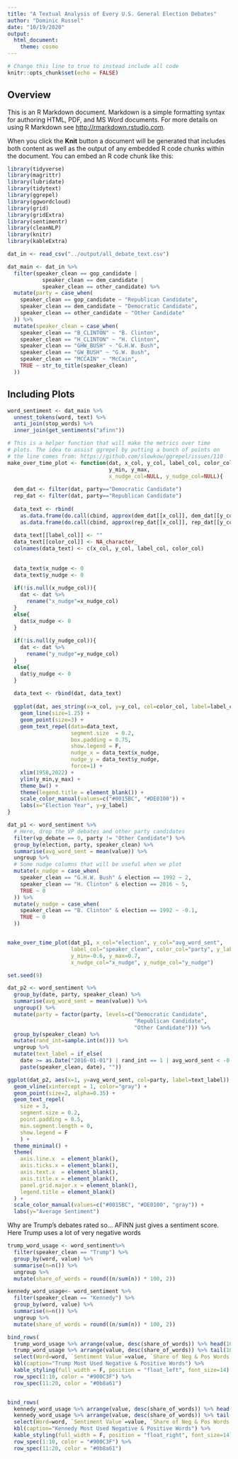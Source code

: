 ```yaml
---
title: "A Textual Analysis of Every U.S. General Election Debates"
author: "Dominic Russel"
date: "10/19/2020"
output:
  html_document:
    theme: cosmo
---
```


```r

# Change this line to true to instead include all code
knitr::opts_chunk$set(echo = FALSE)

```

## Overview



This is an R Markdown document. Markdown is a simple formatting syntax for authoring HTML, PDF, and MS Word documents. For more details on using R Markdown see <http://rmarkdown.rstudio.com>.

When you click the **Knit** button a document will be generated that includes both content as well as the output of any embedded R code chunks within the document. You can embed an R code chunk like this:

```r
library(tidyverse)
library(magrittr)
library(lubridate)
library(tidytext)
library(ggrepel)
library(ggwordcloud)
library(grid)
library(gridExtra)
library(sentimentr)
library(cleanNLP)
library(knitr)
library(kableExtra)

dat_in <- read_csv("../output/all_debate_text.csv")

dat_main <- dat_in %>% 
  filter(speaker_clean == gop_candidate |
           speaker_clean == dem_candidate | 
           speaker_clean == other_candidate) %>% 
  mutate(party = case_when(
    speaker_clean == gop_candidate ~ "Republican Candidate",
    speaker_clean == dem_candidate ~ "Democratic Candidate",
    speaker_clean == other_candidate ~ "Other Candidate"
  )) %>% 
  mutate(speaker_clean = case_when(
    speaker_clean == "B_CLINTON" ~ "B. Clinton",
    speaker_clean == "H_CLINTON" ~ "H. Clinton",
    speaker_clean == "GHW_BUSH" ~ "G.H.W. Bush",
    speaker_clean == "GW_BUSH" ~ "G.W. Bush",
    speaker_clean == "MCCAIN" ~ "McCain",
    TRUE ~ str_to_title(speaker_clean)
  ))
```

## Including Plots

```r
word_sentiment <- dat_main %>% 
  unnest_tokens(word, text) %>% 
  anti_join(stop_words) %>% 
  inner_join(get_sentiments("afinn"))
```

```r
# This is a helper function that will make the metrics over time
# plots. The idea to assist ggrepel by putting a bunch of points on
# the line comes from: https://github.com/slowkow/ggrepel/issues/110
make_over_time_plot <- function(dat, x_col, y_col, label_col, color_col, y_label,
                                y_min, y_max,
                                x_nudge_col=NULL, y_nudge_col=NULL){
  
  dem_dat <- filter(dat, party=="Democratic Candidate")
  rep_dat <- filter(dat, party=="Republican Candidate")
  
  data_text <- rbind(
    as.data.frame(do.call(cbind, approx(dem_dat[[x_col]], dem_dat[[y_col]], n = 1000))),
    as.data.frame(do.call(cbind, approx(rep_dat[[x_col]], rep_dat[[y_col]], n = 1000))))
  
  data_text[[label_col]] <- ""
  data_text[[color_col]] <- NA_character_
  colnames(data_text) <- c(x_col, y_col, label_col, color_col)
  
  
  data_text$x_nudge <- 0
  data_text$y_nudge <- 0
  
  if(!is.null(x_nudge_col)){
    dat <- dat %>% 
      rename("x_nudge"=x_nudge_col)
  }
  else{
    dat$x_nudge <- 0
  }
  
  if(!is.null(y_nudge_col)){
    dat <- dat %>% 
      rename("y_nudge"=y_nudge_col)
  }
  else{
    dat$y_nudge <- 0
  }
  
  data_text <- rbind(dat, data_text)
  
  ggplot(dat, aes_string(x=x_col, y=y_col, col=color_col, label=label_col)) +
    geom_line(size=1.25) +
    geom_point(size=3) +
    geom_text_repel(data=data_text,
                    segment.size  = 0.2,
                    box.padding = 0.75,
                    show.legend = F,
                    nudge_x = data_text$x_nudge,
                    nudge_y = data_text$y_nudge,
                    force=1) +
    xlim(1958,2022) +
    ylim(y_min,y_max) +
    theme_bw() +
    theme(legend.title = element_blank()) +
    scale_color_manual(values=c("#0015BC", "#DE0100")) +
    labs(x="Election Year", y=y_label)
}
```

```r
dat_p1 <- word_sentiment %>% 
  # Here, drop the VP debates and other party candidates
  filter(vp_debate == 0, party != "Other Candidate") %>% 
  group_by(election, party, speaker_clean) %>% 
  summarise(avg_word_sent = mean(value)) %>% 
  ungroup %>% 
  # Some nudge columns that will be useful when we plot
  mutate(x_nudge = case_when(
    speaker_clean == "G.H.W. Bush" & election == 1992 ~ 2,
    speaker_clean == "H. Clinton" & election == 2016 ~ 5,
    TRUE ~ 0
  )) %>% 
  mutate(y_nudge = case_when(
    speaker_clean == "B. Clinton" & election == 1992 ~ -0.1,
    TRUE ~ 0
  ))


make_over_time_plot(dat_p1, x_col="election", y_col="avg_word_sent",
                    label_col="speaker_clean", color_col="party", y_label="Average Sentiment",
                    y_min=-0.6, y_max=0.7,
                    x_nudge_col="x_nudge", y_nudge_col="y_nudge")
```

```r
set.seed(9)

dat_p2 <- word_sentiment %>% 
  group_by(date, party, speaker_clean) %>% 
  summarise(avg_word_sent = mean(value)) %>% 
  ungroup() %>% 
  mutate(party = factor(party, levels=c("Democratic Candidate",
                                        "Republican Candidate",
                                        "Other Candidate"))) %>% 
  group_by(speaker_clean) %>% 
  mutate(rand_int=sample.int(n())) %>% 
  ungroup %>% 
  mutate(text_label = if_else(
    date >= as.Date("2016-01-01") | rand_int == 1 | avg_word_sent < -0.3 | avg_word_sent > 0.6,
    paste(speaker_clean, date), ""))

ggplot(dat_p2, aes(x=1, y=avg_word_sent, col=party, label=text_label)) +
  geom_vline(xintercept = 1, color="gray") +
  geom_point(size=2, alpha=0.35) +
  geom_text_repel(
    size = 3,
    segment.size = 0.2,
    point.padding = 0.5,
    min.segment.length = 0,
    show.legend = F
    ) +
  theme_minimal() +
  theme(
    axis.line.x  = element_blank(),
    axis.ticks.x = element_blank(),
    axis.text.x  = element_blank(),
    axis.title.x = element_blank(),
    panel.grid.major.x = element_blank(),
    legend.title = element_blank()
  ) + 
  scale_color_manual(values=c("#0015BC", "#DE0100", "gray")) +
  labs(y="Average Sentiment")
```

Why are Trump's debates rated so... AFINN just gives a sentiment score. Here Trump uses a lot of very negative words

```r
trump_word_usage <- word_sentiment%>% 
  filter(speaker_clean == "Trump") %>% 
  group_by(word, value) %>% 
  summarise(n=n()) %>% 
  ungroup %>% 
  mutate(share_of_words = round((n/sum(n)) * 100, 2)) 

kennedy_word_usage<- word_sentiment %>% 
  filter(speaker_clean == "Kennedy") %>% 
  group_by(word, value) %>% 
  summarise(n=n()) %>% 
  ungroup %>% 
  mutate(share_of_words = round((n/sum(n)) * 100, 2)) 

bind_rows(
  trump_word_usage %>% arrange(value, desc(share_of_words)) %>% head(10),
  trump_word_usage %>% arrange(value, desc(share_of_words)) %>% tail(10)) %>% 
  select(Word=word, `Sentiment Value`=value, `Share of Neg & Pos Words (%)`= share_of_words) %>% 
  kbl(caption="Trump Most Used Negative & Positive Words") %>%
  kable_styling(full_width = F, position = "float_left", font_size=14) %>%
  row_spec(1:10, color = "#900C3F") %>% 
  row_spec(11:20, color = "#0b8a61")


bind_rows(
  kennedy_word_usage %>% arrange(value, desc(share_of_words)) %>% head(10),
  kennedy_word_usage %>% arrange(value, desc(share_of_words)) %>% tail(10)) %>% 
  select(Word=word, `Sentiment Value`=value, `Share of Neg & Pos Words (%)`= share_of_words) %>% 
  kbl(caption="Kennedy Most Used Negative & Positive Words") %>% 
  kable_styling(full_width = F, position = "float_right", font_size=14) %>%
  row_spec(1:10, color = "#900C3F") %>% 
  row_spec(11:20, color = "#0b8a61")

```
<div style="margin-bottom:850px;">
</div>


While the first plot showed that the sentiment in Biden's 1st 2020 debate performance was generally lower than the average for past candidates, Biden individual debate performances haven't been particularly negative. Here we highlight Trump's four presidential debates and Biden's two VP debates and one presidential debate.

```r
set.seed(9)

dat_p3 <- dat_p2 %>% 
  mutate(text_label = if_else(
    speaker_clean %in% c("Trump", "Biden"),paste(speaker_clean, date), ""))

ggplot(dat_p3, aes(x=1, y=avg_word_sent, col=party, label=text_label)) +
  geom_vline(xintercept = 1, color="gray") +
  geom_point(size=2, alpha=0.35) +
  geom_text_repel(
    size = 3,
    segment.size = 0.2,
    point.padding = 0.5,
    min.segment.length = 0,
    show.legend = F
    ) +
  theme_minimal() +
  theme(
    axis.line.x  = element_blank(),
    axis.ticks.x = element_blank(),
    axis.text.x  = element_blank(),
    axis.title.x = element_blank(),
    panel.grid.major.x = element_blank(),
    legend.title = element_blank()
  ) + 
  scale_color_manual(values=c("#0015BC", "#DE0100", "gray")) +
  labs(y="Average Sentiment")
```


Instead of words we can do something more sophisticated with full sentences using the package sentimentr.

```r
sentence_sent <- dat_main %>% 
  filter(vp_debate == 0, party != "Other Candidate") %>% 
  group_by(election, speaker_clean, party) %>% 
  summarise(text = paste(text, collapse=" ")) %>% 
  ungroup %>% 
  get_sentences() %$%
  sentiment_by(text, list(election, speaker_clean, party)) %>% 
  as_tibble() %>% 
  select(-word_count, -sd)

make_over_time_plot(sentence_sent, x_col="election", y_col="ave_sentiment",
                    label_col="speaker_clean", color_col="party", y_label="Average Sentence-Level Sentiment",
                    y_min=-0.02, y_max=0.14)
```


And we can also look at emotion

```r
sentence_emotion <- dat_main %>% 
  filter(vp_debate == 0, party != "Other Candidate") %>% 
  group_by(election, speaker_clean, party) %>% 
  summarise(text = paste(text, collapse=" ")) %>% 
  ungroup %>% 
  get_sentences() %$%
  emotion_by(text, list(election, speaker_clean, party)) %>% 
  as_tibble() %>% 
  select(-word_count, -emotion_count, -sd)


disgust <- 
  make_over_time_plot(select(filter(sentence_emotion, emotion_type=="disgust"), -emotion_type),
                    x_col="election", y_col="ave_emotion",
                    label_col="speaker_clean", color_col="party", y_label="",
                    y_min=0, y_max=0.014)
anger <- 
  make_over_time_plot(select(filter(sentence_emotion, emotion_type=="anger"), -emotion_type),
                    x_col="election", y_col="ave_emotion",
                    label_col="speaker_clean", color_col="party", y_label="",
                    y_min=0.005, y_max=0.02)

fear <- 
  make_over_time_plot(select(filter(sentence_emotion, emotion_type=="fear"), -emotion_type),
                    x_col="election", y_col="ave_emotion",
                    label_col="speaker_clean", color_col="party", y_label="",
                    y_min=0.005, y_max=0.03)

trust <- 
  make_over_time_plot(select(filter(sentence_emotion, emotion_type=="trust"), -emotion_type),
                    x_col="election", y_col="ave_emotion",
                    label_col="speaker_clean", color_col="party", y_label="",
                    y_min=0.015, y_max=0.06)


grid.arrange(
  disgust + labs(title="Disgust") +
    theme(legend.position = "none", plot.title = element_text(size=16)),
  anger + 
    labs(title = "Anger") + 
    theme(legend.position = "none", plot.title = element_text(size=16)),
  fear + 
    labs(title = "Fear") +
    theme(legend.position = "none", plot.title = element_text(size=16)),
  trust + 
    labs(title = "Trust") +
    theme(legend.position = "none", plot.title = element_text(size=16)),
  nrow = 2)

```


One more thing we can do is PCA, using the..

We do lose some interpreitability, but essentially...

In 2004, they did debates focused entirely on one set of issues. This 2004 cloud was focused entirely on foreign policy and homeland security (was also a topic discussed at the Pence-Kaine debate). 

Can't be totally unique words (must be used in 10% of debates)

```r
# I pre-annotated the using cleanNLP. This process takes a long time.
# See the script clean_NLP_annotate.R.

anno <- read_rds("../output/annotated_all_debates.Rds")

# Do PCA using all (non-proper) Nouns, Adjectives, and Verbs
pca <- anno$token %>%
  filter(upos %in% c("NOUN", "ADJ", "VERB")) %>%
  cnlp_utils_tfidf(min_df = 0.1, max_df = 0.9, tf_weight = "lognorm") %>%
  cnlp_utils_pca()

pca <- bind_cols(anno$document, pca) %>% 
  mutate(party=factor(party, levels=c("Democratic Candidate",
                                      "Republican Candidate",
                                      "Other Candidate")))

ggplot(pca, aes(PC1, PC2, label=paste(paste(speaker_clean, date)), color=party)) +
  geom_point(alpha = 0.35, size = 4) +
  geom_text_repel(
    size = 3,
    segment.size = 0.2,
    min.segment.length = 0,
    show.legend = F
  ) +
  scale_color_manual(values=c("#0015BC", "#DE0100", "#8A8A8A")) +
  theme_void() +
  theme(legend.title = element_blank()) +
  labs(title="Principal Components Analysis (Nouns, Adjectives, and Verbs)")
  
```

Instead we can do it only using...

Here Trump is truly in a league of his own... His supporters say he speaks in a different way...

```r
# I pre-annotated the using cleanNLP. This process takes a long time.
# See the script clean_NLP_annotate.R.

# Do PCA using only Adjectives and Verbs
pca2 <- anno$token %>%
  filter(upos %in% c("ADJ", "VERB")) %>%
  cnlp_utils_tfidf(min_df = 0.1, max_df = 0.9, tf_weight = "lognorm") %>%
  cnlp_utils_pca()

pca2 <- bind_cols(anno$document, pca2) %>% 
  mutate(party=factor(party, levels=c("Democratic Candidate",
                                      "Republican Candidate",
                                      "Other Candidate")))

ggplot(pca2, aes(PC1, PC2, label=paste(paste(speaker_clean, date)), color=party)) +
  geom_point(alpha = 0.35, size = 4) +
  geom_text_repel(
    size = 3,
    segment.size = 0.2,
    min.segment.length = 0,
    show.legend = F
  ) +
  scale_color_manual(values=c("#0015BC", "#DE0100", "#8A8A8A")) +
  theme_void() +
  theme(legend.title = element_blank(),
        plot.title = element_text(hjust=0.5)) +
  labs(title="Principal Components Analysis (Adjectives and Verbs)")
  
```

A final look, below we present bigram word clouds...

```r
set.seed(17)

bigrams <- dat_main %>% 
  filter(vp_debate == 0, party != "Other Candidate") %>% 
  unnest_tokens(bigram, text, token = "ngrams", n = 2)

bigrams_separated <- bigrams %>%
  separate(bigram, c("word1", "word2"), sep = " ")

bigrams_filtered <- bigrams_separated %>%
  filter(!word1 %in% stop_words$word) %>%
  filter(!word2 %in% stop_words$word) %>% 
  filter(!is.na(word1), !is.na(word2)) %>% 
  filter(word1 != "uh", word2 != "uh")

bigram_frequencies <- bigrams_filtered %>%
  group_by(election, speaker_clean, word1, word2) %>% 
  summarise(n = n()) %>% 
  ungroup %>%
  arrange(desc(n)) %>% 
  group_by(election, speaker_clean) %>% 
  slice(1:20) %>% 
  ungroup

bigram_frequencies_w_party <- dat_main %>% 
  distinct(election, speaker_clean, party) %>% 
  right_join(bigram_frequencies, by=c("election","speaker_clean")) %>% 
  mutate(n_gram = paste(word1, word2))

dems <- filter(bigram_frequencies_w_party, party == "Democratic Candidate")
repubs <- filter(bigram_frequencies_w_party, party == "Republican Candidate")

years <- unique(bigram_frequencies_w_party$election)

for(i in 1:length(years)){
  
  year <- years[i]
  
  curr_dem <- filter(dems, election == year)
    # Sometimes the speaker says his opponent's name way more than
    # all the others (e.g. Governor Romney). This leads the cloud
    # to have a weird scaling. We can still show that the word
    # was said far more but not destroy the cloud by scaling
    # it down a bit.
  curr_dem <- curr_dem %>% arrange(desc(n))
  if(curr_dem$n[1] > 1.25 * curr_dem$n[2]){
    curr_dem$n[1] <- curr_dem$n[2] * 1.25
  }
  curr_dem_name <- curr_dem$speaker_clean[1]
  
  curr_repub <- filter(repubs, election == year)
  curr_repub <- curr_repub %>% arrange(desc(n))
  if(curr_repub$n[1] > 1.25 * curr_repub$n[2]){
    curr_repub$n[1] <- curr_repub$n[2] * 1.25
  }
  curr_repub_name <- curr_repub$speaker_clean[1]
  
  p_dem <- ggplot(curr_dem, aes(label=n_gram, size=n)) +
    geom_text_wordcloud(color="#0015BC") +
    scale_size_area(max_size = 6) +
    theme_minimal() +
    theme(plot.title = element_text(size=16,
                                    hjust=0.5,
                                    color = "Black")) +
    labs(title=curr_dem_name)
  
  p_repub <- ggplot(curr_repub, aes(label=n_gram, size=n)) +
    geom_text_wordcloud(color="#DE0100") +
    scale_size_area(max_size = 6) +
    theme_minimal() +
    theme(plot.title = element_text(size=16,
                                    hjust=0.5,
                                    color = "Black")) +
    labs(title=curr_repub_name)
  
  p_both <- grid.arrange(p_dem,
                         p_repub,
                         nrow = 1,
                         top = textGrob(str_interp("${year} Election Debates"),
                                        gp=gpar(fontsize=20)))
  
  p_both
}
```
